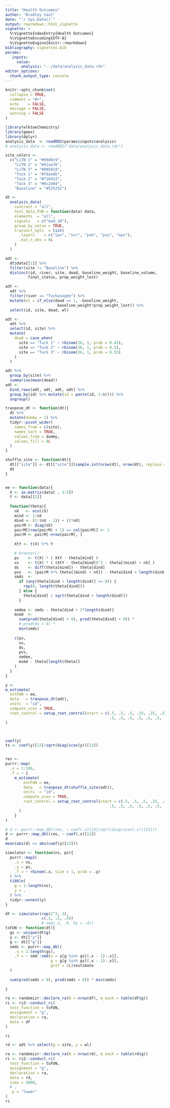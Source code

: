 ```yaml
---
title: "Health Outcomes"
author: "Bradley Saul"
date: "`r Sys.Date()`"
output: rmarkdown::html_vignette
vignette: >
  %\VignetteIndexEntry{Health Outcomes}
  %\VignetteEncoding{UTF-8}
  %\VignetteEngine{knitr::rmarkdown}
bibliography: vignettes.bib
params: 
   inputs: 
     value: 
       analysis: "../data/analysis_data.rds"
editor_options: 
  chunk_output_type: console
---
```


```r
knitr::opts_chunk$set(
  collapse = TRUE,
  comment = "#>",
  echo    = FALSE,
  message = FALSE,
  warning = FALSE
)
```


```r
library(elktoeChemistry)
library(geex)
library(dplyr)
analysis_data  <- readRDS(params$inputs$analysis)
# analysis_data <- readRDS("data/analysis_data.rds")
```

```r
site_colors <- 
  c("LiTN 1" = "#99d8c9",
    "LiTN 2" = "#41ae76",
    "LiTN 3" = "#005824",
    "Tuck 1" = "#fdae6b",
    "Tuck 2" = "#f16913",
    "Tuck 3" = "#8c2d04",
    "Baseline" = "#525252")
```


```r
dt <-
  analysis_data(
    contrast = "all",
    test_data_FUN = function(data) data,
    elements  = "all", 
    signals   = c("mad_10"),
    group_by_valve = TRUE,
    transect_opts  = list(
      .layers    = c("ipx", "ncr", "psm", "pio", "opx"),
      .min_n_obs = 0L
    )
  )
```

```r
adt <- 
  dt$data[[1]] %>%
  filter(site != "Baseline") %>%
  distinct(id, river, site, dead, baseline_weight, baseline_volume, 
          final_status, prop_weight_lost)
```


```r
adt <- 
  adt %>%
  filter(river == "Tuckasegee") %>%
  mutate(wl = if_else(dead == 1, -baseline_weight, 
                       baseline_weight*prop_weight_lost)) %>%
  select(id, site, dead, wl)

adt <-
  adt %>%
  select(id, site) %>%
  mutate(
    dead = case_when(
      site == "Tuck 1" ~ rbinom(36, 1, prob = 0.45),
      site == "Tuck 2" ~ rbinom(36, 1, prob = 0.5),
      site == "Tuck 3" ~ rbinom(36, 1, prob = 0.55)
    )
  )

adt %>%
  group_by(site) %>%
  summarise(mean(dead))
adt <- 
  bind_rows(adt, adt, adt, adt) %>%
  group_by(id) %>% mutate(id = paste(id, 1:n())) %>%
  ungroup()

tranpose_dt <- function(dt){
  dt %>%
  mutate(dummy = 1) %>%
  tidyr::pivot_wider(
    names_from = c(site),
    names_sort = TRUE,
    values_from = dummy,
    values_fill = 0L
  )
}

shuffle_site <- function(dt){
  dt[["site"]] <- dt[["site"]][sample.int(nrow(dt), nrow(dt), replace = FALSE)]
  dt
}


ee <- function(data){
  X <- as.matrix(data[ , 3:5])
  Y <- data[[2]]
  
  function(theta){
    nX   <- ncol(X)
    mind <- 1:nX
    dind <- (1:(nX - 1)) + (2*nX)
    pairM <- diag(nX)
    pairM[(row(pairM) + 1) == col(pairM)] <- 1
    pairM <- pairM[-nrow(pairM), ]
    
    XtY <- t(X) %*% Y

    # browser()
    ps    <- t(X) * ( XtY - theta[mind] )
    vs    <- t(X) * ( (XtY - theta[mind])^2 - theta[(mind) + nX] )
    ds    <- diff(theta[mind]) - theta[dind]
    pvs   <- (pairM %*% theta[(mind) + nX]) - theta[dind + length(dind)]
    smds  <- 
      if (any(theta[dind + length(dind)] <= 0)) {
        rep(0, length(theta[dind]))
      } else {
        theta[dind] / sqrt(theta[dind + length(dind)])
      }
    
    smdee <- smds - theta[dind + 2*length(dind)]
    msmd  <- 
      sum(prod(theta[dind] > 0), prod(theta[dind] < 0)) *
      # prod(ds > 0) *
      min(smds)
    
    c(ps,
      vs,
      ds,
      pvs,
      smdee,
      msmd - theta[length(theta)]
    )
  }
}

y <-
m_estimate(
  estFUN = ee,
  data   = tranpose_dt(adt),
  units  = "id",
  compute_vcov = TRUE,
  root_control = setup_root_control(start = c(.5, .5, .5, .25, .25, .25,
                                              .5, .5, .5, .5, .5, .5, .5))
)



coef(y)
ts <- coef(y)[13]/sqrt(diag(vcov(y))[13])


res <-
purrr::map(
  .x = 1:100,
  .f = ~ { 
    m_estimate(
        estFUN = ee,
        data   = tranpose_dt(shuffle_site(adt)),
        units  = "id",
        compute_vcov = TRUE,
        root_control = setup_root_control(start = c(.5, .5, .5, .25, .25, .25,
                                              .5, .5, .5, .5, .5, .5, .5))
      )
    }
)

# d <- purrr::map_dbl(res, ~ coef(.x)[13]/sqrt(diag(vcov(.x))[13])) 
d <- purrr::map_dbl(res, ~ coef(.x)[13]) 
d
mean(abs(d) >= abs(coef(y)[13]))

```


```r
simulator <- function(ns, ps){
  purrr::map2(
    .x = ns,
    .y = ps,
    .f = ~ rbinom(.x, size = 1, prob = .y)
  ) %>%
  tibble(
    g = 1:length(ns),
    y = .
  ) %>%
  tidyr::unnest(y)
}

df <- simulator(rep(2^3, 3), 
                c(.1, .5, .9))
                # seq(.1, .9, by = .4))
tsFUN <- function(dt){
  gs <- unique(dt$g)
  y <- dt[["y"]]
  g <- dt[["g"]]
  smds <- purrr::map_dbl(
    .x = 2:length(gs),
    .f = ~ smd::smd(x = y[g %in% gs[(.x - 1):.x]], 
                    g = g[g %in% gs[(.x - 1):.x]],
                    gref = 2L)$estimate
  )
  
  sum(prod(smds > 0), prod(smds < 0)) * min(smds)
  
}

ra <- randomizr::declare_ra(N = nrow(df), m_each = table(df$g))
ri <- ri2::conduct_ri(
  test_function = tsFUN,
  assignment = "g",
  declaration = ra,
  data = df
)

ri 

rd <- adt %>% select(g = site, y = wl)

ra <- randomizr::declare_ra(N = nrow(rd), m_each = table(rd$g))
ri <- ri2::conduct_ri(
  test_function = tsFUN,
  assignment = "g",
  declaration = ra,
  data = rd,
  sims = 2000,
  # ,
   p = "lower"
)
ri

    
```